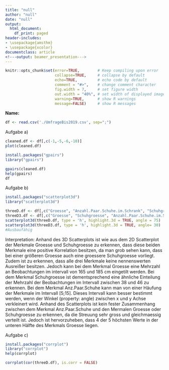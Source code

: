 ```yaml
---
title: "null"
author: "null"
date: "null"
output:
  html_document:
    df_print: paged
header-includes:
- \usepackage{amsthm}
- \usepackage{xcolor}
documentclass: article
<!---output: beamer_presentation--->
---
```






<!--- Below are global settings for knitr. You can override any of them by adding the changes to individual chunks --->

```r
knitr::opts_chunk$set(error=TRUE,        # Keep compiling upon error
                      collapse=TRUE,     # collapse by default
                      echo=TRUE,         # echo code by default
                      comment = "#>",    # change comment character
                      fig.width = 7,     # set figure width
                      out.width = "40%", # set width of displayed images
                      warning=TRUE,      # show R warnings
                      message=FALSE)     # show R messages
```


<!--- Solution Region --->
<style>
#solution {
  background-color: #8FBC8F;
  border-style: solid;
  border-color: blue;
  margin-left: 20px;
  margin-bottom: 15px;
  padding: 5px;
}
</style>



<!---**Wintersemester 2017 |Studiengang Data Science | Hochschule Darmstadt **--->




\theoremstyle{definition}
\newtheorem{auf}{Aufgabe}

\newcommand{\R}{{\sffamily R} }

\begin{centering}
%\vspace{-2 cm}
\Huge
{\bf ?bung 12}\\
\Large
Explorative Datenanalyse und Visualisierung\\
\normalsize
Wintersemester 2019\\
S. D?hler (FBMN, h\_da)\\
\end{centering}


\hrulefill

**Name:**


\hrulefill

\setcounter{auf}{28} 

\begin{auf}
Arbeiten Sie weiter an dem Datensatz {\ttfamily UmfrageBis2019.csv} (s. Aufgabe 21).
\begin{itemize}
    \item[a)] Erzeugen Sie eine Scatterplotmatrix des gesamten Datensatzes (entfernen Sie ggf. irrelevante Merkmale). Experimentieren Sie auch mit der Funktion 'gpairs' aus dem gleichnamigen R-Paket. 
    \item[b)] Stellen Sie nun den 3-dimensionalen Datensatz der Merkmale Schuhgroesse, Groesse und Anzahl Schuhe als 3-dimensionalen scatterplot dar (Sie k?nnen dazu das Paket 'scatterplot3d' verwenden). Welche Einstellung der Parameter liefert eine aufschlussreiche Darstellung? Interpretieren Sie die Daten.
    \item[c)] Visualisieren Sie die Correlationsmatrix durch ein Correlogramm der Daten aus b) z.B. mithilfe der Pakete 'corrplot' und 'psych'. Interpetieren Sie die Ergebnisse.
    \item[d)] Stellen Sie die Daten aus b) durch einen parallelen Koordinaten-Plot dar. Interpretieren Sie diesen.
    \item[e)] Betrachten Sie nun die gemeinsame Verteilung von 'Groesse' und 'Schuhgroesse'. Sie sollen einen 2-dimensionalen Kerndichtesch?tzer der Daten visualisieren. Ein solcher ist beispielsweise im Paket 'MASS' implementiert.
    \begin{itemize}
    \item[i)] Stellen Sie einen H?henlinienplot des Sch?tzers zusammen mit den Originaldaten dar. 
    \item[ii)] Stellen Sie einen Graphen des Sch?tzers dar.
    \item[iii)] Stellen Sie eine heatmap des Sch?tzers dar.
    \end{itemize}
Interpretieren Sie die Ergebnisse.
\end{itemize}
Denken Sie bitte wie immer daran, die Parameter der Grafiken sorf?ltig zu w?hlen sowie sie sinnvoll zu beschriften (Titel, Achsen, etc)! 
\end{auf}


```r
df <- read.csv('./UmfrageBis2019.csv', sep=";")
```
Aufgabe a)
```r

cleaned.df <- df[,c(-1,-5,-6,-10)]
plot(cleaned.df)

install.packages("gpairs")
library("gpairs")

gpairs(cleaned.df)
help(gpairs)
df
```
Aufgabe b)
```r
install.packages("scatterplot3d")
library("scatterplot3d")

threeD.df <- df[,c("Groesse", "Anzahl.Paar.Schuhe.im.Schrank", "Schuhgroesse")]
threeD3.df <- df[,c("Groesse", "Schuhgroesse", "Anzahl.Paar.Schuhe.im.Schrank")]
scatterplot3d(threeD.df, type = 'h', highlight.3d = TRUE, angle = 75)
scatterplot3d(threeD3.df, type = 'h', highlight.3d = TRUE, angle= 30)
#Ausbaufähig
```
Interpretation: Anhand des 3D Scatterplots ist wie aus dem 2D Scatterplot der Merkmale Groesse und Schuhgroesse zu erkennen, dass diese beiden Merkmale eine positive Korrelation besitzen, da man grob sehen kann, dass bei einer größeren Groesse auch eine groessere Schuhgroesse vorliegt. Zudem ist zu erkennen, dass alle drei Merkmale keine nennenswerten Ausreißer besitzen. Jedoch kann bei dem Merkmal Groesse eine Mehrzahl an Beobachtungen im intervall von 165 und 185 cm eingetilt werden. Bei dem Merkmal Schuhgroesse ist dementsprechend eine ähnliche Einteilung der Mehrzahl der Beobachtungen im Intervall zwischen 38 und 46 zu erkennen. Bei dem Merkmal Anz.Paar.Schuhe kann man von einer Häufung der Merkmale im Intervall [5;15]. Dieses Intervall kann besser bestimmt werden, wenn der Winkel (property: angle) zwischen x und y Achse verkleinert wird. Anhand des Scatterplots ist kein fester Zusammenhang zwischen dem Merkmal Anz.Paar.Schuhe und den Mermalen Groesse oder Schuhgroesse zu erkennen, da die Streuung sehr gross und gleichmaessig verteilt ist. Jedoch ist hervorzuheben, dass 4 der 5 höchsten Werte in der unteren Hälfte des Merkmals Groesse liegen.

Aufgabe c)
```r
install.packages("corrplot")
library("corrplot")
help(corrplot)

corrplot(cor(threeD.df), is.corr = FALSE)
```
\paragraph{Anmerkungen/Korrektur} <!---Hier schreibt der Tutor--->

\textcolor{gray}{\hrulefill}

